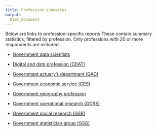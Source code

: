```yaml
---
title: Profession summaries
output:
  html_document
---
```


[comment]: <> (This document makes use of custom open and close tags for use with glue::glue() (" and ", respectively))
[comment]: <> (This document should only be edited as a template: quarto/templates/professions.qmd)

Below are links to profession-specific reports These contain summary statistics, filtered by profession. Only professions with 20 or more respondents are included.

- [Government data scientists](professions/data-scientists.html)

- [Digital and data profession (DDAT)](professions/digital-and-data.html)

- [Government actuary's department (GAD)](professions/government-actuarys-department.html)

- [Government economic service (GES)](professions/government-economic-service.html)

- [Government geography profession](professions/government-geography.html)

- [Government operational research (GORS)](professions/government-operational-research.html)

- [Government social research (GSR)](professions/government-social-research.html)

- [Government statistician group (GSG)](professions/government-statician-group.html)



